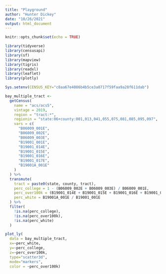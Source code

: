 ```yaml
---
title: "Playground"
author: "Hunter Dickey"
date: "10/26/2021"
output: html_document
---
```


```r
knitr::opts_chunk$set(echo = TRUE)
```

```r
library(tidyverse)
library(censusapi)
library(sf)
library(mapview)
library(tigris)
library(readxl)
library(leaflet)
library(plotly)

Sys.setenv(CENSUS_KEY="c8aa67e4086b4b5ce3a8717f59faa9a28f611dab")


```

```r
bay_multiple_tract <- 
  getCensus(
    name = "acs/acs5",
    vintage = 2019,
    region = "tract:*",
    regionin = "state:06+county:001,013,041,055,075,081,085,095,097",
    vars = c(
      "B06009_001E",
      "B06009_002E",
      "B06009_003E",
      "B19001_001E",
      "B19001_014E",
      "B19001_015E",
      "B19001_016E",
      "B19001_017E",
      "B19001A_001E"
    )
  ) %>% 
  transmute(
    tract = paste0(state, county, tract),
    perc_college = 1 - (B06009_002E + B06009_003E) / B06009_001E,
    perc_over100k = (B19001_014E + B19001_015E + B19001_016E + B19001_017E) / B19001_001E,
    perc_white = B19001A_001E / B19001_001E
  ) %>% 
  filter(
    !is.na(perc_college), 
    !is.na(perc_over100k),
    !is.na(perc_white)
  )

```

```r
plot_ly(
  data = bay_multiple_tract, 
  x=~perc_white, 
  y=~perc_college, 
  z=~perc_over100k, 
  type="scatter3d", 
  mode="markers", 
  color = ~perc_over100k)
```

